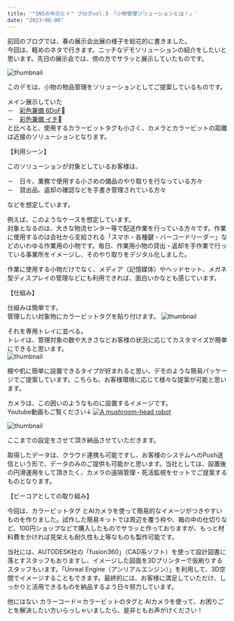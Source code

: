 ```yaml
---
title: '"SNSの中のヒト" ブログvol.3 「小物管理ソリューションとは！」'
date: "2023-06-06"
---
```


前回のブログでは、春の展示会出展の様子を総花的に書きました。 <br />
今回は、軽めのネタで行きます。ニッチなデモソリューションの紹介をしたいと思います。先日の展示会では、傍の方でサラッと展示していたものです。

![thumbnail](../images/Blog/2023-0606/exhibition.JPG)

このデモは、小物の物品管理をソリューションとしてご提案しているものです。

メイン展示していた<br />
－　[彩色兼備 6DoF](https://bcore.biz/jacompany/research/6d)🔗<br />
－　[彩色兼備 イチ](https://bcore.biz/ichiservice)🔗<br />
と比べると、使用するカラービットタグも小さく、カメラとカラービットの距離は近接のソリューションとなります。

【利用シーン】<br />

このソリューションが対象としているお客様は、<br />

－　日々、業務で使用する小さめの備品のやり取りを行なっている方々<br />
－　貸出品、返却の確認などを手書き管理されている方々<br />

などを想定しています。<br />

例えば、このようなケースを想定しています。<br />
対象となるのは、大きな物流センター等で配送作業を行っている方々です。作業に使用するのは会社から支給される「スマホ・各種鍵・バーコードリーダー」などのいわゆる作業用の小物です。毎日、作業用小物の貸出・返却を手作業で行っている事業所をイメージし、そのやり取りをデジタル化しました。

作業に使用する小物だけでなく、メディア（記憶媒体）やヘッドセット、メガネ型ディスプレイの管理などにも利用できれば、面白いかなとも感じています。


【仕組み】<br />

仕組みは簡単です。<br />
管理したい対象物にカラービットタグを貼り付けます。
![thumbnail](../images/Blog/2023-0606/1.png)

それを専用トレイに並べる。<br />
トレイは、管理対象の数や大きさなどお客様の状況に応じてカスタマイズが簡単にできると思います。<br />
![thumbnail](../images/Blog/2023-0606/2.png)

棚や机に簡単に設置できるタイプが好まれると思い、デモのような簡易パッケージでご提案しています。こちらも、お客様環境に応じて様々な提案が可能と思います。

カメラは、この囲いのようなものに設置するイメージです。<br />
Youtube動画もご覧ください↓
[![A mushroom-head robot](../images/Blog/2023-0606/4.png)](https://www.youtube.com/shorts/odJMlHCPVv4)

![thumbnail](../images/Blog/2023-0606/3.png)

ここまでの設定をさせて頂き納品させていただきます。<br />

取得したデータは、クラウド連携も可能ですし、お客様のシステムへのPush送信という形で、データのみのご提供も可能かと思います。当社としては、設置後の円滑運用をして頂きたく、カメラの遠隔管理・死活監視をセットでご提案するものとなります。

【ビーコアとしての取り組み】<br />

今回は、カラービットタグ とAIカメラを使って簡易的なイメージがつきやすいものを作りました。試作した簡易キットでは周辺を覆う枠や、箱の中の仕切りなど、100円ショップなどで購入したものでサラッと作っておりますが、もっと材料費をかければ見栄えも耐久性も上等なものも製作可能です。

当社には、AUTODESK社の「fusion360」（CAD系ソフト）を使って設計図書に落とすスタッフもおりますし、イメージした図面を3Dプリンターで仮刷りするスタッフもいます。「Unreal Engine（アンリアルエンジン）」を利用して、3D空間でイメージすることもできます。最終的には、お客様に満足していただけ、しっかりと活用できるものを納品するよう日々努力しています。

他にはない カラーコード＝カラービットのタグと AIカメラを使って、お困りごとを解決したい方いらっしゃいましたら、是非ともお声がけください！





